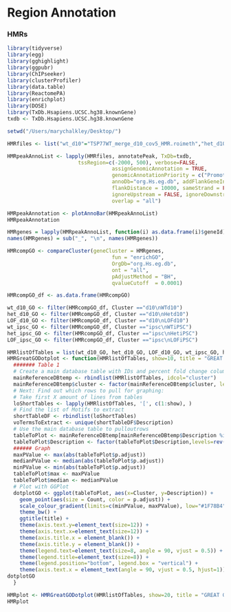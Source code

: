# Region Annotation

### HMRs

```r
library(tidyverse)
library(egg)
library(gghighlight)
library(ggpubr)
library(ChIPseeker)
library(clusterProfiler)
library(data.table)
library(ReactomePA)
library(enrichplot)
library(DOSE)
library(TxDb.Hsapiens.UCSC.hg38.knownGene)
txdb <- TxDb.Hsapiens.UCSC.hg38.knownGene

setwd("/Users/marychalkley/Desktop/")

HMRfiles <- list("wt_d10"="TSP77WT_merge_d10_cov5_HMR.roimeth","het_d10" = "TSP77Het_merge_d10_cov5_HMR.roimeth", "LOF_d10"="TSP77LOF_merge_d10_cov5_HMR.roimeth", "wt_ipsc" = "TSP77WT_merge_iPSC_cov5_HMR.roimeth", "het_ipsc" = "TSP77Het_merge_iPSC_cov5_HMR.roimeth", "LOF_ipsc" = "TSP77LOF_merge_iPSC_cov5_HMR.roimeth" )

HMRpeakAnnoList <- lapply(HMRfiles, annotatePeak, TxDb=txdb,
                       tssRegion=c(-2000, 500), verbose=FALSE,
                                  assignGenomicAnnotation = TRUE,
                                  genomicAnnotationPriority = c("Promoter", "5UTR", "3UTR", "Exon", "Intron", "Downstream", "Intergenic"),
                                  annoDb="org.Hs.eg.db", addFlankGeneInfo = TRUE,
                                  flankDistance = 10000, sameStrand = FALSE, ignoreOverlap = FALSE, 
                                  ignoreUpstream = FALSE, ignoreDownstream = FALSE, 
                                  overlap = "all")

HMRpeakAnnotation <- plotAnnoBar(HMRpeakAnnoList)
HMRpeakAnnotation

HMRgenes = lapply(HMRpeakAnnoList, function(i) as.data.frame(i)$geneId)
names(HMRgenes) = sub("_", "\n", names(HMRgenes))

HMRcompGO <- compareCluster(geneCluster = HMRgenes,
                                  fun = "enrichGO",
                                  OrgDb="org.Hs.eg.db",
                                  ont = "all",
                                  pAdjustMethod = "BH",
                                  qvalueCutoff  = 0.0001)

HMRcompGO_df <- as.data.frame(HMRcompGO)

wt_d10_GO <- filter(HMRcompGO_df, Cluster =="d10\nWTd10")
het_d10_GO <- filter(HMRcompGO_df, Cluster =="d10\nHetd10")
LOF_d10_GO <- filter(HMRcompGO_df, Cluster =="d10\nLOFd10")
wt_ipsc_GO <- filter(HMRcompGO_df, Cluster =="ipsc\nWTiPSC")
het_ipsc_GO <- filter(HMRcompGO_df, Cluster =="ipsc\nHetiPSC")
LOF_ipsc_GO <- filter(HMRcompGO_df, Cluster =="ipsc\nLOFiPSC")

HMRlistOfTables = list(wt_d10_GO, het_d10_GO, LOF_d10_GO, wt_ipsc_GO, het_ipsc_GO, LOF_ipsc_GO)
HMRGreatGODotplot <- function(HMRlistOfTables, show=10, title = "GREAT GO Dotplot"){
  ####### Table 1
  # Create a main database table with IDs and percent fold change column
  mainReferenceDBtemp <- rbindlist(HMRlistOfTables, idcol="cluster")
  mainReferenceDBtemp$cluster <- factor(mainReferenceDBtemp$cluster, levels = unique(mainReferenceDBtemp$cluster))
  # Next: Find out which rows to pull for graphing: 
  # Take first X amount of lines from tables
  loShortTables <- lapply(HMRlistOfTables, '[', c(1:show), )
  # Find the list of Motifs to extract
  shortTableDF <- rbindlist(loShortTables)
  voTermsToExtract <- unique(shortTableDF$Description)
  # Use the main database table to pulloutrows
  tableToPlot <- mainReferenceDBtemp[mainReferenceDBtemp$Description %in% voTermsToExtract,]
  tableToPlot$Description <- factor(tableToPlot$Description,levels=rev(unique(tableToPlot$Description)))
  ###### Graph
  maxPValue <- max(abs(tableToPlot$p.adjust))
  medianPValue <- median(abs(tableToPlot$p.adjust))
  minPValue <- min(abs(tableToPlot$p.adjust))
  tableToPlot$max <- maxPValue
  tableToPlot$median <- medianPValue
  # Plot with GGPlot
  dotplotGO <- ggplot(tableToPlot, aes(x=Cluster, y=Description)) + 
    geom_point(aes(size = Count, color = p.adjust)) + 
    scale_colour_gradient(limits=c(minPValue, maxPValue), low="#1F78B4", high="#B2DF8A") +
    theme_bw() +
    ggtitle(title) +
    theme(axis.text.y=element_text(size=12)) +
    theme(axis.text.x=element_text(size=12)) +
    theme(axis.title.x = element_blank()) + 
    theme(axis.title.y = element_blank()) + 
    theme(legend.text=element_text(size=8, angle = 90, vjust = 0.5)) + 
    theme(legend.title=element_text(size=8)) + 
    theme(legend.position="bottom", legend.box = "vertical") +
    theme(axis.text.x = element_text(angle = 90, vjust = 0.5, hjust=1))
dotplotGO
  }

HMRplot <- HMRGreatGODotplot(HMRlistOfTables, show=20, title = "GREAT GO Dotplot")
HMRplot
```

